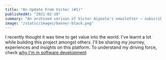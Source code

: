 ```yaml
---
title: "An Update From Victor (#1)"
publishedAt: "2021-02-10"
summary: "An archived verison of Victor Aiyeola's newsletter – subscribe to get early access."
image: "/static/images/banner-black.png"
---
```


I recently thought it was time to get value into the world. I've learnt a lot while building this project
amongst others. I'll be sharing my journey, experiences and insights on this platform. To understand my
driving force, check [why I'm in software development](/blog/why-im-in-software-development)
